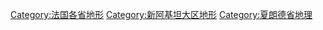 [[Category:法国各省地形|Category:法国各省地形]]
[[Category:新阿基坦大区地形|Category:新阿基坦大区地形]]
[[Category:夏朗德省地理|Category:夏朗德省地理]]